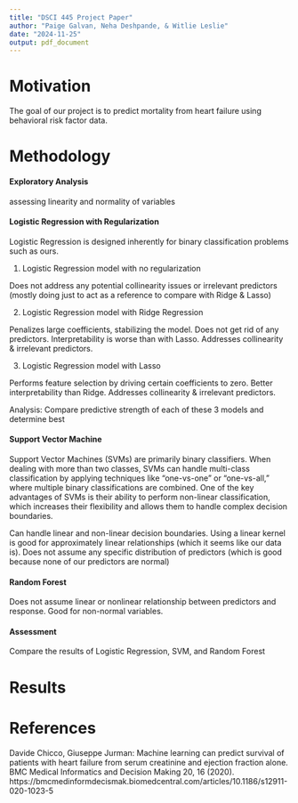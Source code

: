 ```yaml
---
title: "DSCI 445 Project Paper"
author: "Paige Galvan, Neha Deshpande, & Witlie Leslie"
date: "2024-11-25"
output: pdf_document
---
```


# Motivation

The goal of our project is to predict mortality from heart failure using behavioral risk factor data.

# Methodology

#### Exploratory Analysis 

assessing linearity and normality of variables

#### Logistic Regression with Regularization

Logistic Regression is designed inherently for binary classification problems such as ours. 

1. Logistic Regression model with no regularization

Does not address any potential collinearity issues or irrelevant predictors (mostly doing just to act as a reference to compare with Ridge & Lasso)

2. Logistic Regression model with Ridge Regression

Penalizes large coefficients, stabilizing the model. Does not get rid of any predictors. Interpretability is worse than with Lasso. Addresses collinearity & irrelevant predictors.

3. Logistic Regression model with Lasso

Performs feature selection by driving certain coefficients to zero. Better interpretability than Ridge. Addresses collinearity & irrelevant predictors.

Analysis: Compare predictive strength of each of these 3 models and determine best

#### Support Vector Machine


Support Vector Machines (SVMs) are primarily binary classifiers. When dealing with more than two classes, SVMs can handle multi-class classification by applying techniques like "one-vs-one" or "one-vs-all," where multiple binary classifications are combined. One of the key advantages of SVMs is their ability to perform non-linear classification, which increases their flexibility and allows them to handle complex decision boundaries.

Can handle linear and non-linear decision boundaries. Using a linear kernel is good for approximately linear relationships (which it seems like our data is). Does not assume any specific distribution of predictors (which is good because none of our predictors are normal) 



#### Random Forest

Does not assume linear or nonlinear relationship between predictors and response. Good for non-normal variables.

#### Assessment

Compare the results of Logistic Regression, SVM, and Random Forest

# Results

# References

Davide Chicco, Giuseppe Jurman: Machine learning can predict survival of patients with heart failure from serum creatinine and ejection fraction alone. BMC Medical Informatics and Decision Making 20, 16 (2020). https://bmcmedinformdecismak.biomedcentral.com/articles/10.1186/s12911-020-1023-5 
